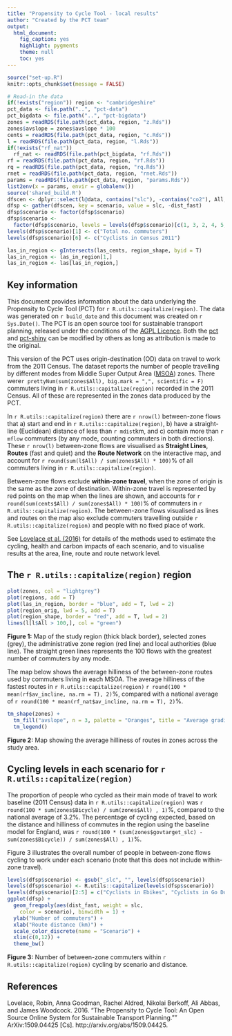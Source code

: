 ```yaml
---
title: "Propensity to Cycle Tool - local results"
author: "Created by the PCT team"
output:
  html_document:
    fig_caption: yes
    highlight: pygments
    theme: null
    toc: yes
---
```


```r
source("set-up.R")
knitr::opts_chunk$set(message = FALSE)

# Read-in the data
if(!exists("region")) region <- "cambridgeshire"
pct_data <- file.path("..", "pct-data")
pct_bigdata <- file.path("..", "pct-bigdata")
zones = readRDS(file.path(pct_data, region, "z.Rds"))
zones$avslope = zones$avslope * 100
cents = readRDS(file.path(pct_data, region, "c.Rds"))
l = readRDS(file.path(pct_data, region, "l.Rds"))
if(!exists("rf_nat"))
  rf_nat <- readRDS(file.path(pct_bigdata, "rf.Rds"))
rf = readRDS(file.path(pct_data, region, "rf.Rds"))
rq = readRDS(file.path(pct_data, region, "rq.Rds"))
rnet = readRDS(file.path(pct_data, region, "rnet.Rds"))
params = readRDS(file.path(pct_data, region, "params.Rds"))
list2env(x = params, envir = globalenv())
source('shared_build.R')
dfscen <- dplyr::select(l@data, contains("slc"), -contains("co2"), All, olc = Bicycle, dist_fast)
dfsp <- gather(dfscen, key = scenario, value = slc, -dist_fast)
dfsp$scenario <- factor(dfsp$scenario)
dfsp$scenario <-
  factor(dfsp$scenario, levels = levels(dfsp$scenario)[c(1, 3, 2, 4, 5, 6)])
levels(dfsp$scenario)[1] <- c("Total no. commuters")
levels(dfsp$scenario)[6] <- c("Cyclists in Census 2011")

las_in_region <- gIntersects(las_cents, region_shape, byid = T)
las_in_region <- las_in_region[1,]
las_in_region <- las[las_in_region,]
```

## Key information 

This document provides information about the data underlying the Propensity to Cycle Tool (PCT) for `r R.utils::capitalize(region)`. The data was generated on `r build_date` and this document was created on `r Sys.Date()`. The PCT is an open source tool for sustainable transport planning, released under the conditions of the [AGPL Licence](https://www.gnu.org/licenses/agpl-3.0). Both the [pct](https://github.com/npct/pct) and [pct-shiny](https://github.com/npct/pct-shiny) can be modified by others as long as attribution is made to the original.

This version of the PCT uses origin-destination (OD) data on travel to work from the 2011 Census. The dataset reports the number of people travelling by different modes from Middle Super Output Area ([MSOA](https://data.gov.uk/dataset/middle-layer-super-output-areas-2001-to-middle-layer-super-output-areas-2011-to-local-authority)) zones. There were`r prettyNum(sum(zones$All), big.mark = ",", scientific = F)` commuters living in `r R.utils::capitalize(region)` recorded in the 2011 Census. All of these are represented in the zones data produced by the PCT.

In `r R.utils::capitalize(region)` there are `r nrow(l)` between-zone flows that a) start and end in `r R.utils::capitalize(region)`, b) have a straight-line (Euclidean) distance of less than `r mdist`km, and c) contain more than `r mflow` commuters (by any mode, counting commuters in both directions).   These `r nrow(l)` between-zone flows are visualised as **Straight Lines**, **Routes** (fast and quiet) and the **Route Network** on the interactive map, and account for `r round(sum(l$All) / sum(zones$All) * 100)`% of all commuters living in `r R.utils::capitalize(region)`.

Between-zone flows exclude **within-zone travel**, when the zone of origin is the same as the zone of destination. Within-zone travel is represented by red points on the map when the lines are shown, and accounts for `r round(sum(cents$All) / sum(zones$All) * 100)`% of commuters in `r R.utils::capitalize(region)`. The between-zone flows visualised as lines and routes on the map also exclude commuters travelling outside `r R.utils::capitalize(region)` and people with no fixed place of work.

See [Lovelace et al. (2016)](http://arxiv.org/abs/1509.04425) for details of the methods used to estimate the cycling, health and carbon impacts of each scenario, and to visualise results at the area, line, route and route network level.

## The `r R.utils::capitalize(region)` region

<!-- Can we show hilliness by comparison to other areas?  -->

```r
plot(zones, col = "lightgrey")
plot(regions, add = T)
plot(las_in_region, border = "blue", add = T, lwd = 2)
plot(region_orig, lwd = 5, add = T)
plot(region_shape, border = "red", add = T, lwd = 2)
lines(l[l$All > 100,], col = "green")
```

**Figure 1:** Map of the study region (thick black border), selected zones (grey), the administrative zone region (red line) and local authorities (blue line). The straight green lines represents the 100 flows with the greatest number of commuters by any mode.

The map below shows the average hilliness of the between-zone routes used by commuters living in each MSOA.
The average hilliness of the fastest routes in
`r R.utils::capitalize(region)`
`r round(100 * mean(rf$av_incline, na.rm = T), 2)`%,
compared with a national average of
`r round(100 * mean(rf_nat$av_incline, na.rm = T), 2)`%.


```r
tm_shape(zones) +
  tm_fill("avslope", n = 3, palette = "Oranges", title = "Average gradient\nof fast routes (%)") +
  tm_legend()
```

**Figure 2:** Map showing the average hilliness of routes in zones across the study area.

## Cycling levels in each scenario for `r R.utils::capitalize(region)`

The proportion of people who cycled as their main mode of travel to work baseline (2011 Census) data in `r R.utils::capitalize(region)` was 
`r round(100 * sum(zones$Bicycle) / sum(zones$All) , 1)`%, compared to the national average of 3.2%.
The percentage of cycling expected, based on the distance and hilliness of commutes in the region using the baseline model for England, was
`r round(100 * (sum(zones$govtarget_slc) - sum(zones$Bicycle)) / sum(zones$All) , 1)`%.

<!-- Note from Anna: I strongly think we should not include this table commented out here. I think we should just leave a blank until we can give the table that we want, as described below. This table seems quite unclear to me, e.g. I'm not sure who is included in it – I assume it is only between-zone travel, but if the distances go up to 50 km then this is clearly not just the subset of lines that we describe using in the first paragraph. I also wonder if 50 km is correct – do you instead mean 30 km?  In any case, I think better to have a blank for now than this table


The number of people cycling, walking and driving to work in the 2011 Census, by distance band, is illustrated in Table 1 below.  This table only shows between-zone travel.

```r
dbands = c(0, 2, 5, 10, 15, 20, 50)
l$`Route distance (km)` = cut(l$dist_fast, dbands)
library(dplyr)
dfdb =
  group_by(l@data, `Route distance (km)`) %>% 
  summarise(All = sum(All),
            Cycle = sum(`Bicycle`),
            Drive = sum(`Car_driver`),
            Walk = sum(`Foot`)
            # ,            Other = All - Cycle - Drive - Walk
              )
# dfdb = dfdb[1:5,] # cut out some rows
dfdb$Other = dfdb$All - rowSums(dfdb[3:ncol(dfdb)])
dfdb$`Route distance (km)` = as.character(dfdb$`Route distance (km)`)
dfdb = rbind(dfdb, c("All commuters <50km", colSums(dfdb[2:ncol(dfdb)])))
htmlTable::htmlTable(dfdb, caption = '<strong>Table 1:</strong> The number of people travelling by distance band and mode in the region in the 2011 Census. Note that ‘(0,2]’ means ‘from more than zero, up to and including 2’, as defined by <a href="https://en.wikipedia.org/wiki/ISO_31-11">ISO 31-11</a>.')
```
-->


<!-- Summary results for the proportion of people walking, driving and using other modes under each scenario are illustrated in the table below. -->

<!--As discussed with Anna - can we please have here a table for the whole region per scenario, using area-based data? This would look like the following
                              % cyclists  % walking % car drivers % all other modes
  Census 2011
  Government Target
  Gender Equity
  Go Dutch
  Ebikes
-->

Figure 3 illustrates the overall number of people in between-zone flows cycling to work under each scenario (note that this does not include within-zone travel).

<!--I think we Ideally should revisit this figure at some point and include within-zone flows, I think it would make the figure much more helpful
-->
```r
levels(dfsp$scenario) <- gsub("_slc", "", levels(dfsp$scenario))
levels(dfsp$scenario) <- R.utils::capitalize(levels(dfsp$scenario))
levels(dfsp$scenario)[2:5] = c("Cyclists in Ebikes", "Cyclists in Go Dutch", "Cyclists in Gender Equality", "Cyclists in Government Target")
ggplot(dfsp) +
  geom_freqpoly(aes(dist_fast, weight = slc,
    color = scenario), binwidth = 1) +
  ylab("Number of commuters") +
  xlab("Route distance (km)") +
  scale_color_discrete(name = "Scenario") +
  xlim(c(0,12)) +
  theme_bw()
```

**Figure 3:** Number of between-zone commuters within `r R.utils::capitalize(region)` cycling by scenario and distance.

<!-- For further information on -->

## References

Lovelace, Robin, Anna Goodman, Rachel Aldred, Nikolai Berkoff, Ali Abbas, and James Woodcock. 2016. "The Propensity to Cycle Tool: An Open Source Online System for Sustainable Transport Planning."" ArXiv:1509.04425 [Cs]. http://arxiv.org/abs/1509.04425.




<!-- ## Health and carbon impacts -->

<!-- A modified -->
<!-- version of the 2014 [HEAT tool](http://www.euro.who.int/en/health-topics/environment-and-health/Transport-and-health/publications/2011/health-economic-assessment-tools-heat-for-walking-and-for-cycling.-methodology-and-user-guide.-economic-assessment-of-transport-infrastructure-and-policies.-2014-update) -->
<!-- was used to calculate health impacts, based on the extra physical activity gained through new cycling trips in each scenario, minus the physical activity displaced in any former walking trips that have now been switched to cycling. CO2 impacts are derived from changes in distance driven per scenario. -->

<!-- The table below illustrates the health and carbon impacts of the different scenarios. -->

<!-- please create table below.

Scenario      Comparison                  Mortality Impacts                        Change in MTCO2e/year
                              Change in deaths/yr Value of change (£, millions)
Census 2011  'No Cyclists'
Govt Target 'No Cyclists'
            Census 2011
Gender equity 'No Cyclists'
            Census 2011
Go Dutch 'No Cyclists'
            Census 2011
Ebikes 'No Cyclists'
            Census 2011-->

